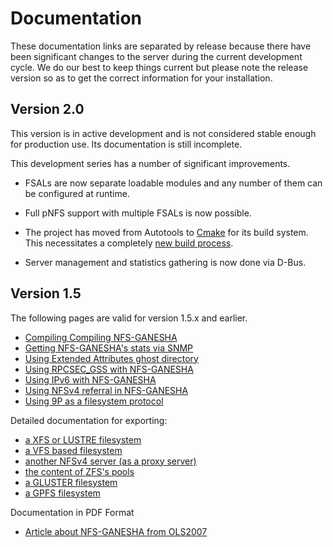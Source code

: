 = Documentation =
These documentation links are separated by release because there have been significant
changes to the server during the current development cycle.
We do our best to keep things current but please note the release version so as to get
the correct information for your installation.

== Version 2.0 ==
This version is in active development and is not considered stable enough for
production use.  Its documentation is still incomplete.

This development series has a number of significant improvements.

* FSALs are now separate loadable modules and any number of them can be configured at runtime.

* Full pNFS support with multiple FSALs is now possible.

* The project has moved from Autotools to [http://www.cmake.org/Wiki/CMake Cmake] for its build system. This necessitates a completely [[BuildingV2|new build process]].

* Server management and statistics gathering is now done via D-Bus.

== Version 1.5 ==
The following pages are valid for version 1.5.x and earlier.

*[[Compiling| Compiling Compiling NFS-GANESHA]]
*[[StatsSNMP| Getting NFS-GANESHA's stats via SNMP]]
*[[Xattrd| Using Extended Attributes ghost directory]]
*[[RPCSEC_GSS| Using RPCSEC_GSS with NFS-GANESHA]]
*[[IPv6| Using IPv6 with NFS-GANESHA]]
*[[Referral| Using NFSv4 referral in NFS-GANESHA]]
*[[9p| Using 9P as a filesystem protocol]]

Detailed documentation for exporting:
*[[XFSLUSTRE| a XFS or LUSTRE filesystem]]
*[[VFS| a VFS based filesystem]]
*[[PROXY| another NFSv4 server (as a proxy server)]]
*[[ZFS| the content of ZFS's pools]]
*[[GLUSTER| a GLUSTER filesystem]]
*[[GPFS| a GPFS filesystem]]

Documentation in PDF Format
*[http://nfs-ganesha.sourceforge.net/files/nfs-ganesha-ols2007.pdf Article about NFS-GANESHA from OLS2007]
